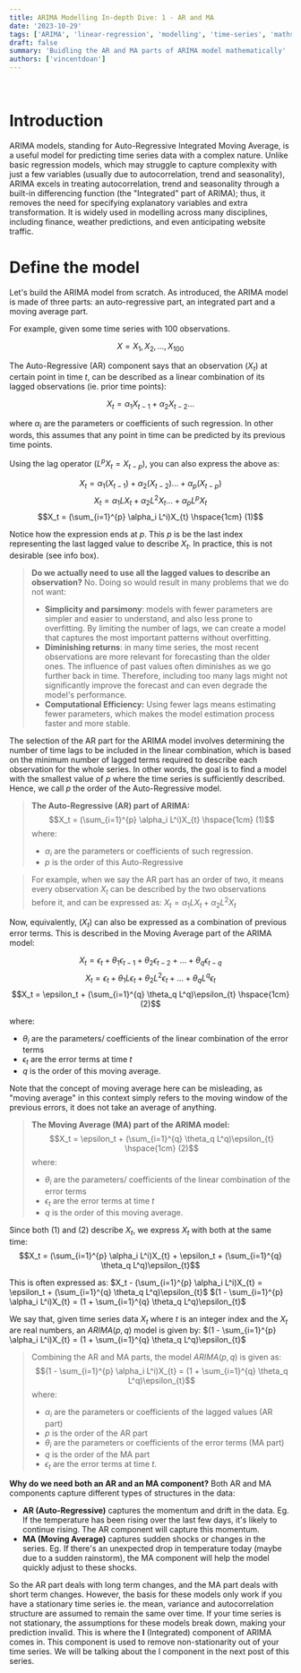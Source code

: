 ```yaml
---
title: ARIMA Modelling In-depth Dive: 1 - AR and MA 
date: '2023-10-29'
tags: ['ARIMA', 'linear-regression', 'modelling', 'time-series', 'maths', 'in-depth']
draft: false
summary: 'Buidling the AR and MA parts of ARIMA model mathematically'
authors: ['vincentdoan']
---
```


<TOCInline toc={props.toc} indentDepth={2} />
<br/>

# Introduction
ARIMA models, standing for Auto-Regressive Integrated Moving Average, is a useful model for predicting time series data with a complex nature. Unlike basic regression models, which may struggle to capture complexity with just a few variables (usually due to autocorrelation, trend and seasonality), ARIMA excels in treating autocorrelation, trend and seasonality through a built-in differencing function (the "Integrated" part of ARIMA); thus, it removes the need for specifying explanatory variables and extra transformation. It is widely used in modelling across many disciplines, including finance, weather predictions, and even anticipating website traffic. 
# Define the model
Let's build the ARIMA model from scratch. As introduced, the ARIMA model is made of three parts: an auto-regressive part, an integrated part and a moving average part. 

For example, given some time series with 100 observations. 

$$X = X_1, X_2, ..., X_{100}$$


The Auto-Regressive (AR) component says that an observation $(X_t)$ at certain point in time $t$, can be described as a linear combination of its lagged observations (ie. prior time points): 

$$X_t = \alpha_1 X_{t-1} + \alpha_2 X_{t-2} ...$$

where $\alpha_i$ are the parameters or coefficients of such regression. 
In other words, this assumes that any point in time can be predicted by its previous time points. 

Using the lag operator ($L^pX_t = X_{t-p}$), you can also express the above as: 


$$X_t = \alpha_1 (X_{t-1}) + \alpha_2 (X_{t-2}) ... + \alpha_{p} (X_{t-p})$$
$$X_t = \alpha_1 LX_{t} + \alpha_2 L^2X_{t} ... + \alpha_{p} L^{p}X_{t}$$
$$X_t = (\sum_{i=1}^{p} \alpha_i L^i)X_{t} \hspace{1cm} (1)$$


Notice how the expression ends at $p$. This $p$ is be the last index representing the last lagged value to describe $X_t$. In practice, this is not desirable (see info box). 

>**Do we actually need to use all the lagged values to describe an observation?**
>No. Doing so would result in many problems that we do not want: 
> - **Simplicity and parsimony**: models with fewer parameters are simpler and easier to understand, and also less prone to overfitting. By limiting the number of lags, we can create a model that captures the most important patterns without overfitting. 
> - **Diminishing returns**: in many time series, the most recent observations are more relevant for forecasting than the older ones. The influence of past values often diminishes as we go further back in time. Therefore, including too many lags might not significantly improve the forecast and can even degrade the model's performance. 
> - **Computational Efficiency:** Using fewer lags means estimating fewer parameters, which makes the model estimation process faster and more stable.

The selection of the AR part for the ARIMA model involves determining the number of time lags to be included in the linear combination, which is based on the minimum number of lagged terms required to describe each observation for the whole series. In other words, the goal is to find a model with the smallest value of $p$ where the time series is sufficiently described. Hence, we call $p$ the order of the Auto-Regressive model. 

> **The Auto-Regressive (AR) part of ARIMA:** 
> $$X_t = (\sum_{i=1}^{p} \alpha_i L^i)X_{t} \hspace{1cm} (1)$$
> where:
> - $\alpha_i$ are the parameters or coefficients of such regression. 
> - $p$ is the order of this Auto-Regressive 

>For example, when we say the AR part has an order of two, it means every observation $X_t$ can be described by the two observations before it, and can be expressed as: 
>$X_t = \alpha_1 LX_{t} + \alpha_2 L^2X_{t}$


Now, equivalently, $(X_t)$ can also be expressed as a combination of previous error terms. This is described in the Moving Average part of the ARIMA model:

$$X_t = \epsilon_t + \theta_1\epsilon_{t-1} + \theta_2\epsilon_{t-2} + ... + \theta_q \epsilon_{t-q}$$
$$X_t = \epsilon_t + \theta_1 L \epsilon_{t} + \theta_2 L^2\epsilon_{t} + ... + \theta_q L^q \epsilon_{t}$$
$$X_t = \epsilon_t + (\sum_{i=1}^{q} \theta_q L^q)\epsilon_{t} \hspace{1cm} (2)$$

where:
- $\theta_i$ are the parameters/ coefficients of the linear combination of the error terms
- $\epsilon_t$ are the error terms at time $t$
- $q$ is the order of this moving average. 

Note that the concept of moving average here can be misleading, as "moving average" in this context simply refers to the moving window of the previous errors, it does not take an average of anything. 

> **The Moving Average (MA) part of the ARIMA model:**
> $$X_t = \epsilon_t + (\sum_{i=1}^{q} \theta_q L^q)\epsilon_{t} \hspace{1cm} (2)$$
> where:
> - $\theta_i$ are the parameters/ coefficients of the linear combination of the error terms
> - $\epsilon_t$ are the error terms at time $t$
> - $q$ is the order of this moving average. 

Since both (1) and (2) describe $X_t$, we express $X_t$ with both at the same time:
$$X_t = (\sum_{i=1}^{p} \alpha_i L^i)X_{t} + \epsilon_t + (\sum_{i=1}^{q} \theta_q L^q)\epsilon_{t}$$

This is often expressed as: 
$X_t - (\sum_{i=1}^{p} \alpha_i L^i)X_{t} = \epsilon_t + (\sum_{i=1}^{q} \theta_q L^q)\epsilon_{t}$
$(1 - \sum_{i=1}^{p} \alpha_i L^i)X_{t} = (1 + \sum_{i=1}^{q} \theta_q L^q)\epsilon_{t}$

We say that, given time series data $X_t$ where $t$ is an integer index and the $X_t$ are real numbers, an $ARIMA(p,q)$ model is given by: 
$(1 - \sum_{i=1}^{p} \alpha_i L^i)X_{t} = (1 + \sum_{i=1}^{q} \theta_q L^q)\epsilon_{t}$

>Combining the AR and MA parts, the model $ARIMA(p,q)$ is given as: 
>$$(1 - \sum_{i=1}^{p} \alpha_i L^i)X_{t} = (1 + \sum_{i=1}^{q} \theta_q L^q)\epsilon_{t}$$
>where:
> - $\alpha_i$ are the parameters or coefficients of the lagged values (AR part)
> - $p$ is the order of the AR part
> - $\theta_i$ are the parameters or coefficients of the error terms (MA part)
> - $q$ is the order of the MA part
> - $\epsilon_t$ are the error terms at time $t$. 



**Why do we need both an AR and an MA component?**
Both AR and MA components capture different types of structures in the data:
- **AR (Auto-Regressive)** captures the momentum and drift in the data. Eg. If the temperature has been rising over the last few days, it's likely to continue rising. The AR component will capture this momentum.
- **MA (Moving Average)** captures sudden shocks or changes in the series. Eg. If there's an unexpected drop in temperature today (maybe due to a sudden rainstorm), the MA component will help the model quickly adjust to these shocks.

So the AR part deals with long term changes, and the MA part deals with short term changes. However, the basis for these models only work if you have a stationary time series ie. the mean, variance and autocorrelation structure are assumed to remain the same over time. 
If your time series is not stationary, the assumptions for these models break down, making your prediction invalid. This is where the **I** (Integrated) component of ARIMA comes in. This component is used to remove non-stationarity out of your time series.  We will be talking about the I component in the next post of this series. 



